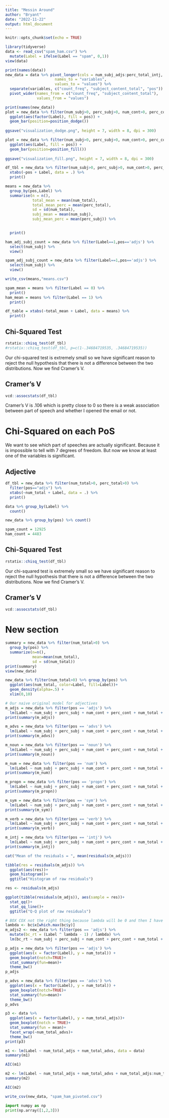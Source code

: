 ---
title: "Messin Around"
author: "Bryant"
date: "2022-11-22"
output: html_document
---

```{r setup, include=FALSE}
knitr::opts_chunk$set(echo = TRUE)
```

```{r}
library(tidyverse)
data <- read_csv("spam_ham.csv") %>%
  mutate(Label = ifelse(Label == "spam", 0,1)) 
view(data)
```


```{r}
print(names(data))
new_data = data %>% pivot_longer(cols = num_subj_adjs:perc_total_intj, 
                      names_to = "variables",
                      values_to = "values") %>% 
  separate(variables, c("count_freq", "subject_content_total", "pos")) %>% 
  pivot_wider(names_from = c("count_freq", "subject_content_total"),
              values_from = "values")

```

```{r}
print(names(new_data))
plot = new_data %>% filter(num_subj>0, perc_subj>0, num_cont>0, perc_cont>0, num_total>0, perc_total>0) %>% 
  ggplot(aes(factor(Label), fill = pos)) +
  geom_bar(position=position_dodge()) 
  
ggsave("visualization_dodge.png", height = 7, width = 8, dpi = 300)

plot = new_data %>% filter(num_subj>0, perc_subj>0, num_cont>0, perc_cont>0, num_total>0, perc_total>0) %>% 
  ggplot(aes(Label, fill = pos)) +
  geom_bar(position=position_fill()) 
  
ggsave("visualization_fill.png", height = 7, width = 8, dpi = 300)


```

```{r}
df_tbl = new_data %>% filter(num_subj>0, perc_subj>0, num_cont>0, perc_cont>0, num_total>0, perc_total>0) %>% 
  xtabs(~pos + Label, data = .) %>% 
  print()

means = new_data %>%
  group_by(pos,Label) %>% 
  summarise(n = n(),
            total_mean = mean(num_total),
            total_mean_perc = mean(perc_total),
            sd = sd(num_total),
            subj_mean = mean(num_subj),
            subj_mean_perc = mean(perc_subj)) %>% 
            

  print()

ham_adj_subj_count = new_data %>% filter(Label==1,pos=='adjs') %>% 
  select(num_subj) %>% 
  view()

spam_adj_subj_count = new_data %>% filter(Label==1,pos=='adjs') %>% 
  select(num_subj) %>% 
  view()

write_csv(means,"means.csv")

spam_mean = means %>% filter(Label == 0) %>% 
  print()
ham_mean = means %>% filter(Label == 1) %>% 
  print()

df_table = xtabs(~total_mean + Label, data = means) %>% 
  print()
```

## Chi-Squared Test
```{r}
rstatix::chisq_test(df_tbl)
#rstatix::chisq_test(df_tbl, p=c(1-.34684719535, .34684719535))
```
Our chi-squared test is extremely small so we have significant reason to reject the null hypothesis that there is not a difference between the two distributions. Now we find Cramer's V.

## Cramer's V
```{r}
vcd::assocstats(df_tbl)
```
Cramer's V is .106 which is pretty close to 0 so there is a weak association between part of speech and whether I opened the email or not.

# Chi-Squared on each PoS
We want to see which part of speeches are actually significant. Because it is impossible to tell with 7 degrees of freedom. But now we know at least one of the variables is significant.

## Adjective
```{r}
df_tbl = new_data %>% filter(num_total>0, perc_total>0) %>% 
  filter(pos=="adjs") %>% 
  xtabs(~num_total + Label, data = .) %>% 
  print()

data %>% group_by(Label) %>% 
  count()

new_data %>% group_by(pos) %>% count()

spam_count = 12925
ham_count = 4483
```

## Chi-Squared Test
```{r}
rstatix::chisq_test(df_tbl)
```
Our chi-squared test is extremely small so we have significant reason to reject the null hypothesis that there is not a difference between the two distributions. Now we find Cramer's V.

## Cramer's V
```{r}
vcd::assocstats(df_tbl)
```

# New section
```{r}
summary = new_data %>% filter(num_total>0) %>% 
  group_by(pos) %>% 
  summarize(n=n(),
            mean=mean(num_total),
            sd = sd(num_total))
print(summary)
view(new_data)
```


```{r}
new_data %>% filter(num_total>0) %>% group_by(pos) %>% 
  ggplot(aes(num_total, color=Label, fill=Label))+
  geom_density(alpha=.5) +
  xlim(0,10)
```


```{r}
# Our naive original model for adjectives
m_adjs = new_data %>% filter(pos == 'adjs') %>% 
  lm(Label ~ num_subj + perc_subj + num_cont + perc_cont + num_total + perc_total, data = .)
print(summary(m_adjs))

m_advs = new_data %>% filter(pos == 'advs') %>% 
  lm(Label ~ num_subj + perc_subj + num_cont + perc_cont + num_total + perc_total, data = .)
print(summary(m_advs))

m_noun = new_data %>% filter(pos == 'noun') %>% 
  lm(Label ~ num_subj + perc_subj + num_cont + perc_cont + num_total + perc_total, data = .)
print(summary(m_noun))

m_num = new_data %>% filter(pos == 'num') %>% 
  lm(Label ~ num_subj + perc_subj + num_cont + perc_cont + num_total + perc_total, data = .)
print(summary(m_num))

m_propn = new_data %>% filter(pos == 'propn') %>% 
  lm(Label ~ num_subj + perc_subj + num_cont + perc_cont + num_total + perc_total, data = .)
print(summary(m_propn))

m_sym = new_data %>% filter(pos == 'sym') %>% 
  lm(Label ~ num_subj + perc_subj + num_cont + perc_cont + num_total + perc_total, data = .)
print(summary(m_sym))

m_verb = new_data %>% filter(pos == 'verb') %>% 
  lm(Label ~ num_subj + perc_subj + num_cont + perc_cont + num_total + perc_total, data = .)
print(summary(m_verb))

m_intj = new_data %>% filter(pos == 'intj') %>% 
  lm(Label ~ num_subj + perc_subj + num_cont + perc_cont + num_total + perc_total, data = .)
print(summary(m_intj))
```



```{r}
cat("Mean of the residuals = ", mean(residuals(m_adjs)))
```


```{r}
tibble(res = residuals(m_adjs)) %>% 
  ggplot(aes(res))+
  geom_histogram()+
  ggtitle("Histogram of raw residuals")
```


```{r}
res <- residuals(m_adjs)

ggplot(tibble(residuals(m_adjs)), aes(sample = res))+
  stat_qq()+
  stat_qq_line()+
  ggtitle("Q-Q plot of raw residuals")
```

```{r}
# BOX COX not the right thing because lambda will be 0 and then I have divide by 0 error
lambda <- bc$x[which.max(bc$y)]
m_adjs2 <- new_data %>% filter(pos == 'adjs') %>% 
  mutate(bc_rt = (Label ^ lambda - 1) / lambda) %>% 
  lm(bc_rt ~ num_subj + perc_subj + num_cont + perc_cont + num_total + perc_total, data = .)
```



```{r}
p_adjs = new_data %>% filter(pos == 'adjs') %>% 
  ggplot(aes(x = factor(Label), y = num_total)) +
  geom_boxplot(notch=TRUE)+
  stat_summary(fun=mean)+
  theme_bw()
p_adjs

p_advs = new_data %>% filter(pos == 'advs') %>% 
  ggplot(aes(x = factor(Label), y = num_total)) +
  geom_boxplot(notch=TRUE)+
  stat_summary(fun=mean)+
  theme_bw()
p_advs

p3 <- data %>%
  ggplot(aes(x = factor(Label), y = num_total_adjs))+
  geom_boxplot(notch = TRUE)+
  stat_summary(fun = mean)+
  facet_wrap(~num_total_advs)+
  theme_bw()
print(p3)

```

```{r}
m1 <- lm(Label ~ num_total_adjs + num_total_advs, data = data)
summary(m1)
```

```{r}
AIC(m1)
```

```{r}
m2 <- lm(Label ~ num_total_adjs + num_total_advs + num_total_adjs:num_total_advs, data = data)
summary(m2)
```

```{r}
AIC(m2)
```

```{r}
write_csv(new_data, "spam_ham_pivoted.csv")
```


```{python}
import numpy as np
print(np.array([1,2,3]))
```




